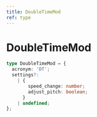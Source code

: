 ```yaml
---
title: DoubleTimeMod
ref: type
---
```


# DoubleTimeMod

```ts
type DoubleTimeMod = {
  acronym: 'DT';
  settings?:
    | {
        speed_change: number;
        adjust_pitch: boolean;
      }
    | undefined;
};
```
